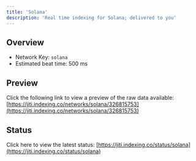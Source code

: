 ```yaml
---
title: 'Solana'
description: 'Real time indexing for Solana; delivered to you'
---
```


## Overview
- Network Key: `solana`
- Estimated beat time: 500 ms

## Preview
Click the following link to view a preview of the raw data available: [https://jiti.indexing.co/networks/solana/326815753](https://jiti.indexing.co/networks/solana/326815753)

## Status
Click here to view the latest status: [https://jiti.indexing.co/status/solana](https://jiti.indexing.co/status/solana)
